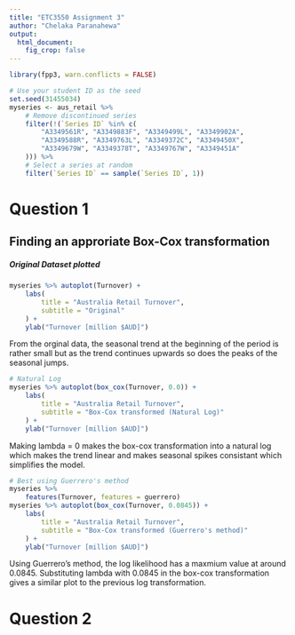 ```yaml
---
title: "ETC3550 Assignment 3"
author: "Chelaka Paranahewa"
output: 
  html_document:
    fig_crop: false
---
```

```r
library(fpp3, warn.conflicts = FALSE)

# Use your student ID as the seed
set.seed(31455034)
myseries <- aus_retail %>%
    # Remove discontinued series
    filter(!(`Series ID` %in% c(
        "A3349561R", "A3349883F", "A3349499L", "A3349902A",
        "A3349588R", "A3349763L", "A3349372C", "A3349450X",
        "A3349679W", "A3349378T", "A3349767W", "A3349451A"
    ))) %>%
    # Select a series at random
    filter(`Series ID` == sample(`Series ID`, 1))
```
# Question 1
## Finding an approriate Box-Cox transformation

##### Original Dataset plotted
```r
myseries %>% autoplot(Turnover) +
    labs(
        title = "Australia Retail Turnover",
        subtitle = "Original"
    ) +
    ylab("Turnover [million $AUD]")

```

From the orginal data, the seasonal trend at the beginning of the period is rather small but as the trend continues upwards so does the peaks of the seasonal jumps.

```r
# Natural Log
myseries %>% autoplot(box_cox(Turnover, 0.0)) +
    labs(
        title = "Australia Retail Turnover",
        subtitle = "Box-Cox transformed (Natural Log)"
    ) +
    ylab("Turnover [million $AUD]")
```

Making lambda = 0 makes the box-cox transformation into a natural log which makes the trend linear and makes seasonal spikes consistant which simplifies the model. 

```r
# Best using Guerrero's method
myseries %>%
    features(Turnover, features = guerrero)
myseries %>% autoplot(box_cox(Turnover, 0.0845)) +
    labs(
        title = "Australia Retail Turnover",
        subtitle = "Box-Cox transformed (Guerrero's method)"
    ) +
    ylab("Turnover [million $AUD]")
```

Using Guerrero's method, the log likelihood has a maxmium value at around 0.0845. Substituting lambda with 0.0845 in the box-cox transformation gives a similar plot to the previous log transformation. 

# Question 2
